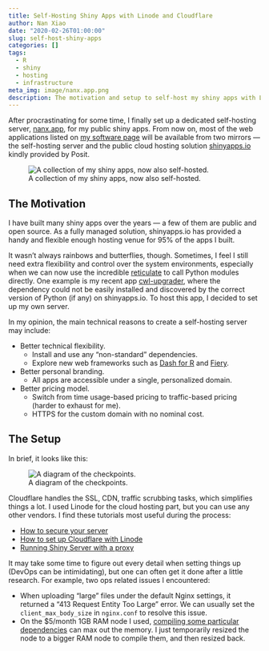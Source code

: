 ```yaml
---
title: Self-Hosting Shiny Apps with Linode and Cloudflare
author: Nan Xiao
date: "2020-02-26T01:00:00"
slug: self-host-shiny-apps
categories: []
tags:
  - R
  - shiny
  - hosting
  - infrastructure
meta_img: image/nanx.app.png
description: The motivation and setup to self-host my shiny apps with Linode and Cloudflare.
---
```


After procrastinating for some time, I finally set up a dedicated self-hosting server, [nanx.app](https://nanx.app), for my public shiny apps. From now on, most of the web applications listed on [my software page](https://nanx.me/software/) will be available from two mirrors --- the self-hosting server and the public cloud hosting solution [shinyapps.io](https://www.shinyapps.io) kindly provided by Posit.

![A collection of my shiny apps, now also self-hosted.](/image/nanx.app.png)

## The Motivation

I have built many shiny apps over the years --- a few of them are public and open source. As a fully managed solution, shinyapps.io has provided a handy and flexible enough hosting venue for 95% of the apps I built.

It wasn't always rainbows and butterflies, though. Sometimes, I feel I still need extra flexibility and control over the system environments, especially when we can now use the incredible [reticulate](https://rstudio.github.io/reticulate/) to call Python modules directly. One example is my recent app [cwl-upgrader](https://github.com/nanxstats/cwl-upgrader), where the dependency could not be easily installed and discovered by the correct version of Python (if any) on shinyapps.io. To host this app, I decided to set up my own server.

In my opinion, the main technical reasons to create a self-hosting server may include:

- Better technical flexibility.
  - Install and use any "non-standard" dependencies.
  - Explore new web frameworks such as [Dash for R](https://twitter.com/nanxstats/status/1155992482993205251) and [Fiery](https://github.com/thomasp85/fiery).
- Better personal branding.
  - All apps are accessible under a single, personalized domain.
- Better pricing model.
  - Switch from time usage-based pricing to traffic-based pricing (harder to exhaust for me).
  - HTTPS for the custom domain with no nominal cost.

## The Setup

In brief, it looks like this:

![A diagram of the checkpoints.](self-hosting-shiny-diagram.png)

Cloudflare handles the SSL, CDN, traffic scrubbing tasks, which simplifies things a lot. I used Linode for the cloud hosting part, but you can use any other vendors. I find these tutorials most useful during the process:

- [How to secure your server](https://www.linode.com/docs/guides/set-up-and-secure/)
- [How to set up Cloudflare with Linode](https://www.linode.com/docs/guides/how-to-set-up-cloudflare-with-linode/)
- [Running Shiny Server with a proxy](https://support.posit.co/hc/en-us/articles/213733868-Running-Shiny-Server-with-a-Proxy)

It may take some time to figure out every detail when setting things up (DevOps can be intimidating), but one can often get it done after a little research. For example, two ops related issues I encountered:

- When uploading "large" files under the default Nginx settings, it returned a "413 Request Entity Too Large" error. We can usually set the `client_max_body_size` in `nginx.conf` to resolve this issue.
- On the $5/month 1GB RAM node I used, [compiling some particular dependencies](https://github.com/RcppCore/RcppEigen/issues/53) can max out the memory. I just temporarily resized the node to a bigger RAM node to compile them, and then resized back.

